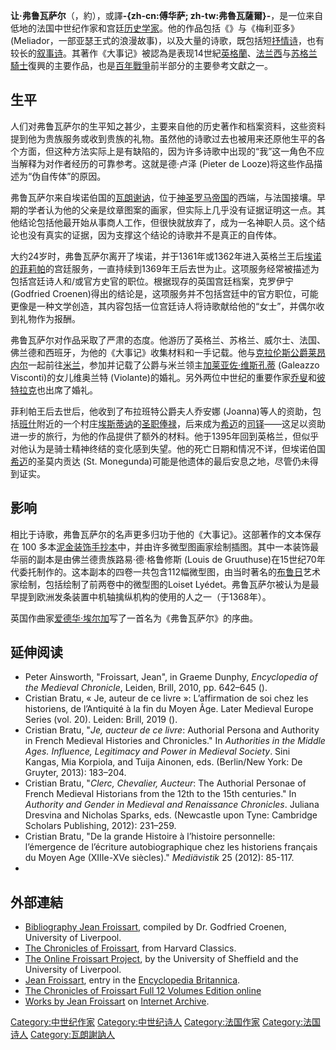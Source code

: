 {{expand|time=2014-03-08T10:50:43+00:00}}
{{unreferenced|time=2014-03-08T10:50:43+00:00}}

{{noteTA
|T=zh-tw:尚·傅華薩; zh-hant:尙·傅華薩; zh-cn:让·弗鲁瓦萨尔;
|1=zh-tw:尚·傅華薩; zh-hant:尙·傅華薩; zh-cn:让·弗鲁瓦萨尔;
}}
{{Infobox person
| name          = Jean Froissart
| image         = Jean-Froissart.jpg
| image_upright = 
| alt           = <!-- descriptive text for use by speech synthesis (text-to-speech) software -->
| caption       = 
| birth_date    = 约{{birth year|1337}}
| birth_place   = [[神圣罗马帝国|神圣罗马帝国]]埃诺伯国[[瓦朗谢讷|瓦朗谢讷]]
| death_date    = 约{{death year and age|1405|1337}}
| death_place   = 埃诺伯国[[希迈|希迈]]
| resting_place = 
| resting_place_coordinates = <!-- {{coord|LAT|LONG|type:landmark|display=inline}} -->
| residence     = 
| occupation    = 历史学家，诗人
| years_active  = 
| works         = 《大事记》
| home_town     = 
| spouse        = <!-- Use article title or common name -->
| children      = 
| parents       = <!-- overrides mother and father parameters -->
| relatives     = 
| signature     = | signature_size = 
}}
'''让·弗鲁瓦萨尔'''（{{lang-fr|Jean Froissart}}，約{{bd|1337年||1405年}}），或譯'''-{zh-cn:傅华萨; zh-tw:弗魯瓦薩爾}-'''，是一位来自低地的法国中世纪作家和宫廷[[历史学家|历史学家]]。他的作品包括《{{Link-en|大事記|Froissart's Chronicles}}》与《梅利亚多》(Meliador，一部亚瑟王式的浪漫故事)，以及大量的诗歌，既包括短[[抒情诗|抒情诗]]，也有较长的[[叙事诗|叙事诗]]。其著作《大事记》被認為是表现14世紀[[英格兰王国|英格蘭]]、[[法兰西王国|法兰西]]与[[苏格兰王国|苏格兰]][[骑士精神|騎士]]復興的主要作品，也是[[百年戰爭|百年戰爭]]前半部分的主要參考文獻之一。

==生平==
人们对弗鲁瓦萨尔的生平知之甚少，主要来自他的历史著作和档案资料，这些资料提到他为贵族服务或收到贵族的礼物。虽然他的诗歌过去也被用来还原他生平的各个方面，但这种方法实际上是有缺陷的，因为许多诗歌中出现的“我”这一角色不应当解释为对作者经历的可靠参考。这就是德·卢泽 (Pieter de Looze)将这些作品描述为“伪自传体”的原因。

弗鲁瓦萨尔来自埃诺伯国的[[瓦朗谢讷|瓦朗谢讷]]，位于[[神圣罗马帝国|神圣罗马帝国]]的西端，与法国接壤。早期的学者认为他的父亲是纹章图案的画家，但实际上几乎没有证据证明这一点。其他结论包括他最开始从事商人工作，但很快就放弃了，成为一名神职人员。这个结论也没有真实的证据，因为支撑这个结论的诗歌并不是真正的自传体。

大约24岁时，弗鲁瓦萨尔离开了埃诺，并于1361年或1362年进入英格兰王后[[埃诺的菲莉帕|埃诺的菲莉帕]]的宫廷服务，一直持续到1369年王后去世为止。这项服务经常被描述为包括宫廷诗人和/或官方史官的职位。根据现存的英国宫廷档案，克罗伊宁 (Godfried Croenen)得出的结论是，这项服务并不包括宫廷中的官方职位，可能更像是一种文学创造，其内容包括一位宫廷诗人将诗歌献给他的“女士”，并偶尔收到礼物作为报酬。

弗鲁瓦萨尔对作品采取了严肃的态度。他游历了英格兰、苏格兰、威尔士、法国、佛兰德和西班牙，为他的《大事记》收集材料和一手记载。他与[[克拉伦斯公爵|克拉伦斯公爵]][[安特卫普的莱昂内尔|莱昂内尔]]一起前往[[米兰|米兰]]，参加并记载了公爵与米兰领主[[加莱亚佐·维斯孔蒂|加莱亚佐·维斯孔蒂]] (Galeazzo Visconti)的女儿维奥兰特 (Violante)的婚礼。另外两位中世纪的重要作家[[乔叟|乔叟]]和[[彼特拉克|彼特拉克]]也出席了婚礼。

菲利帕王后去世后，他收到了布拉班特公爵夫人乔安娜 (Joanna)等人的资助，包括[[班什|班什]]附近的一个村庄[[埃斯蒂讷|埃斯蒂讷]]的[[圣职俸禄|圣职俸禄]]，后来成为[[希迈|希迈]]的[[法政牧师|司铎]]——这足以资助进一步的旅行，为他的作品提供了额外的材料。他于1395年回到英格兰，但似乎对他认为是骑士精神终结的变化感到失望。他的死亡日期和情况不详，但埃诺伯国[[希迈|希迈]]的圣莫内贡达 (St. Monegunda)可能是他遗体的最后安息之地，尽管仍未得到证实。

==影响==
相比于诗歌，弗鲁瓦萨尔的名声更多归功于他的《大事记》。这部著作的文本保存在 100 多本[[泥金装饰手抄本|泥金装饰手抄本]]中，并由许多微型图画家绘制插图。其中一本装饰最华丽的副本是由佛兰德贵族路易·德·格鲁修斯 (Louis de Gruuthuse)在15世纪70年代委托制作的。这本副本的四卷一共包含112幅微型图，由当时著名的[[布鲁日|布鲁日]]艺术家绘制，包括绘制了前两卷中的微型图的Loiset Lyédet。弗鲁瓦萨尔被认为是最早提到欧洲发条装置中机轴擒纵机构的使用的人之一（于1368年）。

英国作曲家[[爱德华·埃尔加|爱德华·埃尔加]]写了一首名为《弗鲁瓦萨尔》的序曲。

==延伸阅读==
* Peter Ainsworth, "Froissart, Jean", in Graeme Dunphy, ''Encyclopedia of the Medieval Chronicle'', Leiden, Brill, 2010, pp. 642–645 ({{ISBN|90-04-18464-3}}).
* Cristian Bratu, « Je, auteur de ce livre »: L’affirmation de soi chez les historiens, de l’Antiquité à la fin du Moyen Âge. Later Medieval Europe Series (vol. 20). Leiden: Brill, 2019 ({{ISBN|978-90-04-39807-8}}).
* Cristian Bratu, "''Je, aucteur de ce livre'': Authorial Persona and Authority in French Medieval Histories and Chronicles." In ''Authorities in the Middle Ages. Influence, Legitimacy and Power in Medieval Society''. Sini Kangas, Mia Korpiola, and Tuija Ainonen, eds. (Berlin/New York: De Gruyter, 2013): 183–204.
* Cristian Bratu, "''Clerc, Chevalier, Aucteur'': The Authorial Personae of French Medieval Historians from the 12th to the 15th centuries." In ''Authority and Gender in Medieval and Renaissance Chronicles''. Juliana Dresvina and Nicholas Sparks, eds. (Newcastle upon Tyne: Cambridge Scholars Publishing, 2012): 231–259.
* Cristian Bratu, "De la grande Histoire à l’histoire personnelle: l’émergence de l’écriture autobiographique chez les historiens français du Moyen Age (XIIIe-XVe siècles)." ''Mediävistik'' 25 (2012): 85-117.
* {{cite ODNB |last=Jones |date=2004 |first=Michael |title=Froissart, Jean (1337?–c. 1404), historian and poet |url=https://www.oxforddnb.com/view/article/50195 |type=online |doi=10.1093/ref:odnb/50195 |author-link=Michael Jones (historian) }}


==外部連結==
{{wikiquote}}
* [http://www.liv.ac.uk/~gcroenen/biblio.htm Bibliography Jean Froissart]{{Wayback|url=http://www.liv.ac.uk/~gcroenen/biblio.htm |date=20121125081556 }}, compiled by Dr. Godfried Croenen, University of Liverpool.
* [http://www.bartleby.com/35/1/ The Chronicles of Froissart]{{Wayback|url=http://www.bartleby.com/35/1/ |date=20140430040900 }}, from Harvard Classics.
* [https://web.archive.org/web/20131110182029/http://www.hrionline.ac.uk/onlinefroissart/ The Online Froissart Project], by the University of Sheffield and the University of Liverpool.
* [http://www.britannica.com/EBchecked/topic/220679/Jean-Froissart Jean Froissart]{{Wayback|url=http://www.britannica.com/EBchecked/topic/220679/Jean-Froissart |date=20140301205811 }}, entry in the [[Encyclopedia_Britannica|Encyclopedia Britannica]].
* [http://www.medievalist.globalfolio.net/eng/f/index.php The Chronicles of Froissart Full 12 Volumes Edition online]{{Wayback|url=http://www.medievalist.globalfolio.net/eng/f/index.php |date=20140404122141 }}
* [http://archive.org/search.php?query=creator%3A%22Froissart%2C%20Jean%2C%201338%3F-1410%3F%22&page=1 Works by Jean Froissart] on [[Internet_Archive|Internet Archive]].

{{Authority control}}
[[Category:中世纪作家|Category:中世纪作家]]
[[Category:中世纪诗人|Category:中世纪诗人]]
[[Category:法国作家|Category:法国作家]]
[[Category:法国诗人|Category:法国诗人]]
[[Category:瓦朗謝訥人|Category:瓦朗謝訥人]]